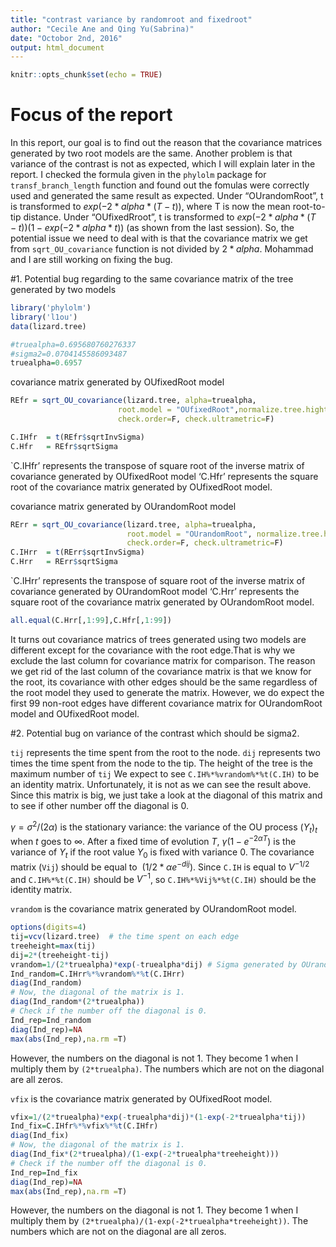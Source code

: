 ```yaml
---
title: "contrast variance by randomroot and fixedroot"
author: "Cecile Ane and Qing Yu(Sabrina)"
date: "Octobor 2nd, 2016"
output: html_document
---
```


```r
knitr::opts_chunk$set(echo = TRUE)
```
# Focus of the report

In this report, our goal is to find out the reason that the covariance matrices generated by two root models are the same. Another problem is that variance of the contrast is not as expected, which I will explain later in the report. I checked the formula given in the `phylolm` package for `transf_branch_length` function and found out the fomulas were correctly used and generated the same result as expected. Under "OUrandomRoot", t is transformed
to $exp(-2*alpha*(T - t))$, where T is now the mean root-to-tip distance. Under "OUfixedRroot", t is
transformed to $exp(-2*alpha*(T - t))(1 - exp(-2*alpha*t))$ (as shown from the last session). So, the potential issue we need to deal with is that the covariance matrix we get from `sqrt_OU_covariance` function is not divided by $2*alpha$. Mohammad and I are still working on fixing the bug. 

#1. Potential bug regarding to the same covariance matrix of the tree generated by two models

```r
library('phylolm')
library('l1ou')
data(lizard.tree)
```

```r
#truealpha=0.695680760276337
#sigma2=0.0704145586093487
truealpha=0.6957
```

covariance matrix generated by OUfixedRoot model
```r
REfr = sqrt_OU_covariance(lizard.tree, alpha=truealpha, 
                        root.model = "OUfixedRoot",normalize.tree.hight=T ,
                        check.order=F, check.ultrametric=F)

C.IHfr  = t(REfr$sqrtInvSigma)
C.Hfr   = REfr$sqrtSigma
```
`C.IHfr' represents the transpose of square root of  the inverse matrix of covariance generated by OUfixedRoot model
'C.Hfr' represents the square root of the covariance matrix generated by OUfixedRoot model.


covariance matrix generated by OUrandomRoot model
```r
RErr = sqrt_OU_covariance(lizard.tree, alpha=truealpha, 
                          root.model = "OUrandomRoot", normalize.tree.hight=T,
                          check.order=F, check.ultrametric=F)
C.IHrr  = t(RErr$sqrtInvSigma)
C.Hrr   = RErr$sqrtSigma
```
`C.IHrr' represents the transpose of square root of  the inverse matrix of covariance generated by OUrandomRoot model
'C.Hrr' represents the square root of the covariance matrix generated by OUrandomRoot model.
```r
all.equal(C.Hrr[,1:99],C.Hfr[,1:99])
```

It turns out covariance matrics of trees generated using two models are different except for the covariance with the root edge.That is why we exclude the last column for covariance matrix for comparison. The reason we get rid of the last column of the covariance matrix is that we know for the root, its covariance with other edges should be the same regardless of the root model they used to generate the matrix. However, we do expect the first 99 non-root edges have different covariance matrix for OUrandomRoot model and OUfixedRoot model.


#2. Potential bug on variance of the contrast which should be sigma2.

`tij` represents the time spent from the root to the node.
`dij` represents two times the time spent from the node to the tip.
The height of the tree is the maximum number of `tij`
We expect to see `C.IH%*%vrandom%*%t(C.IH)` to be an identity matrix. Unfortunately,
it is not as we can see the result above. 
Since this matrix is big, we just take a look at the diagonal of this matrix and to see if other number off the diagonal is 0. 

$\gamma=\sigma^2/(2\alpha)$ is the stationary variance:
the variance of the OU process $(Y_t)_t$ when $t$ goes to $\infty$.
After a fixed time of evolution $T$, 
$\gamma (1-e^{-2 \alpha T})$ is the variance of $Y_t$ if the root value $Y_0$ is fixed
with variance 0. The covariance matrix (`Vij`) should be equal to $\ (1/2 * \alpha e^{- dij})$. Since `C.IH` is 
equal to $V^{-1/2}$ and `C.IH%*%t(C.IH)` should be  $V^{-1}$, so  `C.IH%*%Vij%*%t(C.IH)` 
should be the identity matrix. 

`vrandom` is the covariance matrix generated by OUrandomRoot model.
```r
options(digits=4)
tij=vcv(lizard.tree)  # the time spent on each edge
treeheight=max(tij)   
dij=2*(treeheight-tij)  
vrandom=1/(2*truealpha)*exp(-truealpha*dij) # Sigma generated by OUrandomRoot model
Ind_random=C.IHrr%*%vrandom%*%t(C.IHrr)
diag(Ind_random)
# Now, the diagonal of the matrix is 1.
diag(Ind_random*(2*truealpha))
# Check if the number off the diagonal is 0.
Ind_rep=Ind_random
diag(Ind_rep)=NA
max(abs(Ind_rep),na.rm =T)

```

However, the numbers on the diagonal is not 1. They become 1 when I multiply them by `(2*truealpha)`. The numbers which are not on the diagonal are all zeros. 

`vfix` is the covariance matrix generated by OUfixedRoot model.
```r
vfix=1/(2*truealpha)*exp(-truealpha*dij)*(1-exp(-2*truealpha*tij))
Ind_fix=C.IHfr%*%vfix%*%t(C.IHfr)
diag(Ind_fix)
# Now, the diagonal of the matrix is 1.
diag(Ind_fix*(2*truealpha)/(1-exp(-2*truealpha*treeheight)))
# Check if the number off the diagonal is 0.
Ind_rep=Ind_fix
diag(Ind_rep)=NA
max(abs(Ind_rep),na.rm =T)
```

However, the numbers on the diagonal is not 1. They become 1 when I multiply them by `(2*truealpha)/(1-exp(-2*truealpha*treeheight))`. The numbers which are not on the diagonal are all zeros. 




